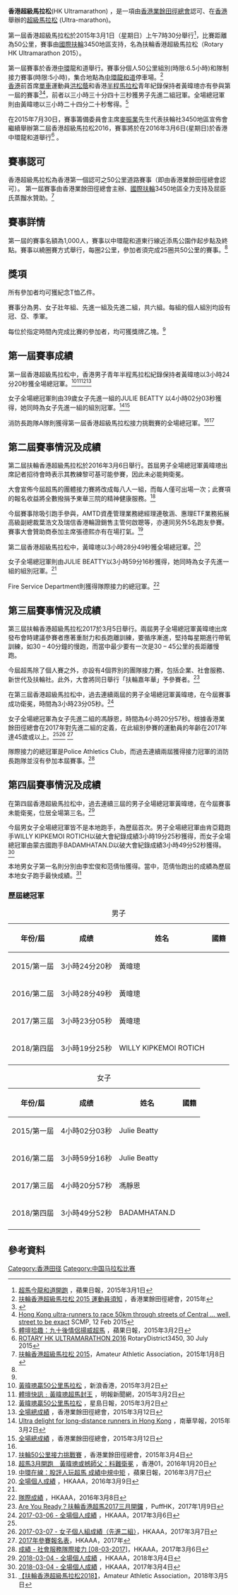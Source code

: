 {{Infobox athletics race
|name=香港超級馬拉松
| image         = Lung Wo Road 201408.jpg
| imagesize     = 
| caption       = 
| date          = 3月
| location      = 中國香港特別行政區
| type          = 公路
| distance      = 50公里
| sponsor       = 
| beneficiary   = 
| est           =2015
| end           =
| record        =
{{ubl
|'''女'''：{{MNG}} BADAMHATAN.D 
3小時49分52秒 （2018）
|'''男'''：{{KEN}} WILLY KIPKEMOI ROTICH 
3小時19分25秒 （2018）
|'''本地女'''：{{HKG-CHN}} 范倩怡 
3小時59分12秒 （2018）
|'''本地男'''：{{HKG-CHN}} 黃暐璁 
3小時23分05秒 （2017）
}}
| homepage      = 
}}

'''香港超級馬拉松'''(HK Ultramarathon) ，是一項由[[香港業餘田徑總會|香港業餘田徑總會]]認可、在[[香港|香港]]舉辦的[[超級馬拉松|超級馬拉松]] (Ultra-marathon)。

第一屆香港超級馬拉松於2015年3月1日（星期日）上午7時30分舉行<ref>[http://hk.apple.nextmedia.com/sports/art/20150301/19058979 超馬今龍和道開跑] {{Wayback|url=http://hk.apple.nextmedia.com/sports/art/20150301/19058979 |date=20160304142131 }}，蘋果日報，2015年3月1日</ref>，比賽距離為50公里，賽事由[[國際扶輪|國際扶輪]]3450地區支持，名為扶輪香港超級馬拉松（Rotary HK Ultramarathon 2015）。

第一屆賽事於香港[[中環|中環]]龍和道舉行。賽事分個人50公里組別(時限:6.5小時)和隊制接力賽事(時限:5小時)，集合地點為[[中環|中環]][[龍和道|龍和道]]停車場。<ref>[https://www.hkaaa.com/downloads.php?fid=3337&type=chi_file 扶輪香港超級馬拉松 2015 運動員須知] {{webarchive|url=https://web.archive.org/web/20150317160416/http://hkaaa.com/downloads.php?fid=3337&type=chi_file |date=2015-03-17 }}，香港業餘田徑總會，2015年</ref><br />

[[香港|香港]]前首席[[單車|單車]]運動員[[洪松蔭|洪松蔭]]和香港[[半程馬拉松|半程馬拉松]]青年紀錄保持者黃暐璁亦有參與第一屆的賽事<ref>{{Cite web |url=http://hk.apple.nextmedia.com/sports/art/20150301/19058979 |title=超馬今龍和道開跑，蘋果日報，2015年3月1日 |access-date=2015年4月6日 |archive-date=2016年3月4日 |archive-url=https://web.archive.org/web/20160304142131/http://hk.apple.nextmedia.com/sports/art/20150301/19058979 |dead-url=no }}</ref><ref>[http://www.scmp.com/sport/hong-kong/article/1711322/hong-kong-ultra-runners-race-50km-through-streets-central-well Hong Kong ultra-runners to race 50km through streets of Central ... well, street to be exact] {{Wayback|url=http://www.scmp.com/sport/hong-kong/article/1711322/hong-kong-ultra-runners-race-50km-through-streets-central-well |date=20201108104757 }} SCMP, 12 Feb 2015</ref>，前者以三小時三十分四十三秒獲男子先進二組冠軍。全場總冠軍則由黃暐璁以三小時二十四分二十秒奪得。<ref>[http://hk.apple.nextmedia.com/sports/art/20150302/19059848 體壇拾趣：九十後情侶揚威超馬] {{Wayback|url=http://hk.apple.nextmedia.com/sports/art/20150302/19059848 |date=20160304203906 }}，蘋果日報，2015年3月2日</ref>

在2015年7月30日，賽事籌備委員會主席[[麥振業|麥振業]]先生代表扶輪社3450地區宣佈會繼續舉辦第二屆香港超級馬拉松2016，賽事將於在2016年3月6日(星期日)於香港中環龍和道舉行<ref>[http://rotary3450.org/rotary-hk-ultramarathon-2016/ ROTARY HK ULTRAMARATHON 2016] {{Wayback|url=http://rotary3450.org/rotary-hk-ultramarathon-2016/ |date=20151208065455 }} RotaryDistrict3450, 30 July 2015</ref> 。

==賽事認可==
香港超級馬拉松為香港第一個認可之50公里道路賽事（即由香港業餘田徑總會認可）。
第一屆賽事由香港業餘田徑總會主辦、[[國際扶輪|國際扶輪]]3450地區全力支持及屈臣氏蒸餾水贊助。<ref name="#1">[https://www.facebook.com/ilovehkaaa/posts/598960543542066 扶輪香港超級馬拉松 2015 ]，Amateur Athletic Association，2015年1月8日</ref><br />

==賽事詳情==
第一屆的賽事名額為1,000人，賽事以中環龍和道東行線近添馬公園作起步點及終點。賽事以繞圈賽方式舉行，每圈2公里，參加者須完成25圈共50公里的賽事。<ref name="#1"/><br />

==獎項==
所有參加者均可獲紀念T恤乙件。

賽事分為男、女子壯年組、先進一組及先進二組，共六組。每組的個人組別均設有冠、亞、季軍。

每位於指定時間內完成比賽的參加者，均可獲獎牌乙塊。<ref name="#1"/><br/>

==第一屆賽事成績==

第一屆香港超級馬拉松中，香港男子青年半程馬拉松紀錄保持者黃暐璁以3小時24分20秒獲全場總冠軍。<ref>[http://news.sina.com.hk/news/20150302/-85-3631020/1.html 黃暐璁贏50公里馬拉松] {{Wayback|url=http://news.sina.com.hk/news/20150302/-85-3631020/1.html |date=20150411195118 }}，新浪香港，2015年3月2日</ref><ref>[http://news.mingpao.com/pns/%E9%AB%94%E5%A3%87%E5%BF%AB%E8%A8%8A%EF%B9%95%E9%BB%83%E6%9A%90%E7%92%81%E8%B6%85%E9%A6%AC%E5%B0%81%E7%8E%8B/web_tc/article/20150302/s00015/1425231934640l 體壇快訊﹕黃暐璁超馬封王] {{Wayback|url=http://news.mingpao.com/pns/%E9%AB%94%E5%A3%87%E5%BF%AB%E8%A8%8A%EF%B9%95%E9%BB%83%E6%9A%90%E7%92%81%E8%B6%85%E9%A6%AC%E5%B0%81%E7%8E%8B/web_tc/article/20150302/s00015/1425231934640l |date=20160304200706 }}，明報新聞網，2015年3月2日</ref><ref>[https://hk.sports.yahoo.com/news/%E9%BB%83%E6%9A%90%E7%92%81%E8%B4%8F50%E5%85%AC%E9%87%8C%E9%A6%AC%E6%8B%89%E6%9D%BE-215515309--spt.html 黃暐璁贏50公里馬拉松] {{Wayback|url=https://hk.sports.yahoo.com/news/%E9%BB%83%E6%9A%90%E7%92%81%E8%B4%8F50%E5%85%AC%E9%87%8C%E9%A6%AC%E6%8B%89%E6%9D%BE-215515309--spt.html |date=20160305161146 }}，星島日報，2015年3月2日</ref><ref>[http://hkaaa.com/downloads.php?fid=3370&type=chi_file 全場總成績] {{webarchive|url=https://web.archive.org/web/20150412145933/http://hkaaa.com/downloads.php?fid=3370&type=chi_file |date=2015-04-12 }}，香港業餘田徑總會，2015年3月12日</ref>

女子全場總冠軍則由39歲女子先進一組的JULIE BEATTY 以4小時02分03秒獲得，她同時為女子先進一組的組別冠軍。<ref name="#2">[http://www.scmp.com/sport/hong-kong/article/1727016/ultra-delight-long-distance-runners-hong-kong Ultra delight for long-distance runners in Hong Kong] {{Wayback|url=http://www.scmp.com/sport/hong-kong/article/1727016/ultra-delight-long-distance-runners-hong-kong |date=20150924210811 }}，南華早報，2015年3月2日</ref><ref> [http://hkaaa.com/downloads.php?fid=3370&type=chi_file 全場總成績] {{webarchive|url=https://web.archive.org/web/20150412145933/http://hkaaa.com/downloads.php?fid=3370&type=chi_file |date=2015-04-12 }}，香港業餘田徑總會，2015年3月12日</ref>

消防長跑隊A隊則獲得第一屆香港超級馬拉松接力挑戰賽的全場總冠軍。<ref name="#2"/><ref>[http://hkaaa.com/downloads.php?fid=3384&type=chi_file 扶輪50公里接力挑戰賽] {{webarchive|url=https://web.archive.org/web/20150317172829/http://hkaaa.com/downloads.php?fid=3384&type=chi_file |date=2015-03-17 }}，香港業餘田徑總會，2015年3月4日</ref>

==第二屆賽事情況及成績==

第二屆扶輪香港超級馬拉松於2016年3月6日舉行。首屆男子全場總冠軍黃暐璁出席記者招待會時表示其教練黎可基可能參賽，因此未必能夠衛冕。

大會宣佈今屆超馬的團體接力賽將改成每八人一組，而每人僅可出場一次；此賽項的報名收益將全數撥捐予東華三院的精神健康服務。<ref>[http://www.hk01.com/%E9%AB%94%E8%82%B2/3377/%E8%B6%85%E9%A6%AC3%E6%9C%88%E9%96%8B%E8%B7%91-%E9%BB%83%E6%9A%90%E7%92%81%E6%88%96%E6%92%BC%E5%B8%AB%E7%88%B6-%E6%96%99%E9%9B%A3%E8%A1%9B%E5%86%95 超馬3月開跑　黃暐璁或撼師父：料難衛冕] {{Wayback|url=http://www.hk01.com/%E9%AB%94%E8%82%B2/3377/%E8%B6%85%E9%A6%AC3%E6%9C%88%E9%96%8B%E8%B7%91-%E9%BB%83%E6%9A%90%E7%92%81%E6%88%96%E6%92%BC%E5%B8%AB%E7%88%B6-%E6%96%99%E9%9B%A3%E8%A1%9B%E5%86%95 |date=20160422034831 }}，香港01，2016年1月20日</ref>

今屆賽事除吸引跑手參與，AMTD資產管理業務總經理連敬涵、惠理ETF業務拓展高級副總裁葉浩文及瑞信香港輪證銷售主管何啟聰等，亦連同另外5名跑友參賽。賽事大會贊助商泰加主席張德熙亦有在場打氣。<ref>[http://hk.apple.nextmedia.com/financeestate/art/20160307/19519277 中環在線：股評人玩超馬 成績中規中矩] {{Wayback|url=http://hk.apple.nextmedia.com/financeestate/art/20160307/19519277 |date=20170705085757 }}，蘋果日報，2016年3月7日</ref>

第二屆香港超級馬拉松中，黃暐璁以3小時28分49秒獲全場總冠軍。<ref name="#3">[http://hkaaa.com/uploadfile/refid_273.pdf 全場個人成績] {{Wayback|url=http://hkaaa.com/uploadfile/refid_273.pdf |date=20160315214256 }}，HKAAA，2016年3月9日</ref>

女子全場總冠軍則由JULIE BEATTY以3小時59分16秒獲得，她同時為女子先進一組的組別冠軍。<ref name="#3"/>

Fire Service Department則獲得隊際接力的總冠軍。<ref>[http://hkaaa.com/uploadfile/refid_267.pdf 隊際成績 ] {{Wayback|url=http://hkaaa.com/uploadfile/refid_267.pdf |date=20160316004459 }}，HKAAA，2016年3月8日</ref>

==第三屆賽事情況及成績==

第三屆扶輪香港超級馬拉松2017於3月5日舉行。兩屆男子全場總冠軍黃暐璁出席發布會時建議參賽者應著重耐力和長跑離訓練，要循序漸進，堅持每星期進行帶氧訓練，如30 – 40分鐘的慢跑，而當中最少要有一次是30 – 45公里的長距離慢跑。

今屆超馬除了個人賽之外，亦設有4個界別的團隊接力賽，包括企業、社會服務、新世代及扶輪社。此外，大會將同日舉行「扶輪嘉年華」予參賽者。<ref>[http://puff.hk/news/rotary-hkum-2017/ Are You Ready？扶輪香港超馬2017三月開鑼] {{Wayback|url=http://puff.hk/news/rotary-hkum-2017/ |date=20170116205030 }}，PuffHK，2017年1月9日</ref>

在第三屆香港超級馬拉松中，過去連續兩屆的男子全場總冠軍黃暐璁，在今屆賽事成功衛冕，時間為3小時23分05秒。<ref name="#4">[https://hkaaa.com/uploadfile/refid_3100.pdf 2017-03-06 - 全場個人成績] {{Wayback|url=https://hkaaa.com/uploadfile/refid_3100.pdf |date=20180514142052 }}，HKAAA，2017年3月6日</ref>

女子全場總冠軍為女子先進二組的馮靜恩，時間為4小時20分57秒。根據香港業餘田徑總會在2017年對先進二組的定義，在此組別參賽的運動員的年齡在2017年達45歲或以上。<ref name="#4"/><ref>[https://hkaaa.com/uploadfile/refid_3092.pdf 2017-03-07 - 女子個人組成績（先進二組）]，HKAAA，2017年3月7日</ref> <ref>[https://scontent.fhkg1-1.fna.fbcdn.net/v/t1.0-9/17201285_10212353334737760_7063798891958178670_n.jpg?oh=df4a3f752940a65524851e74a0380311&oe=59308BC5 2017年參賽報名表]{{dead link|date=2018年5月 |bot=InternetArchiveBot |fix-attempted=yes }}，HKAAA，2017年</ref>

隊際接力的總冠軍是Police Athletics Club，而過去連續兩屆獲得接力冠軍的消防長跑隊並沒有參加本屆賽事。<ref>[https://hkaaa.com/uploadfile/refid_3107.pdf 成績 - 社會服務隊際接力 [08-03-2017]]，HKAAA，2017年3月6日</ref>

==第四屆賽事情況及成績==
在第四屆香港超級馬拉松中，過去連續三屆的男子全場總冠軍黃暐璁，在今屆賽事未能衛冕，位居全場第三名。<ref>[https://hkaaa.com/uploadfile/refid_4748.pdf 2018-03-04 - 全場個人成績] {{Wayback|url=https://hkaaa.com/uploadfile/refid_4748.pdf |date=20180514142152 }}，HKAAA，2018年3月4日</ref>

今屆男女子全場總冠軍皆不是本地跑手，為歷屆首次。男子全場總冠軍由肯亞籍跑手WILLY KIPKEMOI ROTICH以破大會紀錄成績3小時19分25秒獲得，而女子全場總冠軍由蒙古國跑手BADAMHATAN.D以破大會紀錄成績3小時49分52秒獲得。<ref>[https://hkaaa.com/uploadfile/refid_4748.pdf 2018-03-04 - 全場個人成績] {{Wayback|url=https://hkaaa.com/uploadfile/refid_4748.pdf |date=20180514142152 }}，HKAAA，2017年3月4日</ref>

本地男女子第一名則分別由李宏俊和范倩怡獲得。當中，范倩怡跑出的成績為歷屆本地女子跑手最快成績。<ref>[https://www.facebook.com/ilovehkaaa/posts/1347019385402841 【扶輪香港超級馬拉松2018】]，Amateur Athletic Association，2018年3月5日</ref>

===歷屆總冠軍===
{| class="wikitable"
|+男子
!年份/屆
!成绩
!姓名
!國籍
|-
|2015/第一屆
|3小時24分20秒
|黃暐璁
|{{HKG-CHN}}
|-
|2016/第二屆
|3小時28分49秒
|黃暐璁
|{{HKG-CHN}}
|-
|2017/第三屆
|3小時23分05秒
|黃暐璁
|{{HKG-CHN}}
|-
|2018/第四屆
|3小時19分25秒
|WILLY KIPKEMOI ROTICH
|{{flagcountry|KEN}}
|-
|}
{| class="wikitable"
|+女子
!年份/屆
!成绩
!姓名
!國籍
|-
|2015/第一屆
|4小時02分03秒
|Julie Beatty
|{{USA}}
|-
|2016/第二屆
|3小時59分16秒
|Julie Beatty
|{{USA}}
|-
|2017/第三屆
|4小時20分57秒
|馮靜恩
|{{HKG-CHN}}
|-
|2018/第四屆
|3小時49分52秒
|BADAMHATAN.D
|{{MNG}}
|-
|}

==參考資料==
{{reflist}}

{{中国马拉松比赛}}
{{Authority control}}
[[Category:香港田径|Category:香港田径]]
[[Category:中国马拉松比赛|Category:中国马拉松比赛]]